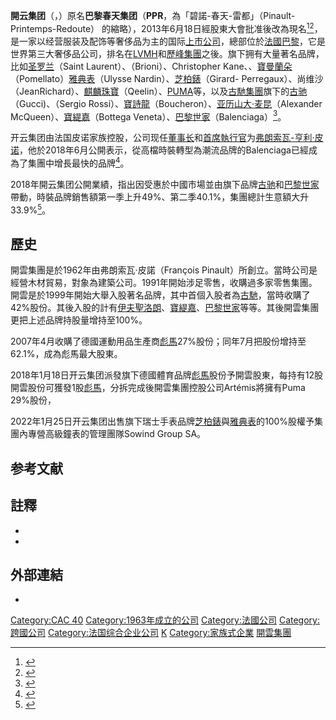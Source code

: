 {{refimprove|time=2020-07-30}}

{{Expand|time=2017-07-29T21:41:00+00:00}}

{{not|開雲_(法屬圭亞那)}}
{{Infobox company
| name = 开云<br>Kering
| former_name      = Pinault S.A.<br/>Pinault-Printemps-Redoute<br/>PPR
|foundation = {{Start date and age|1963}}
| founder = {{link-en|François Pinault|François Pinault}}
| logo = [[File:Kering_logo.png|250px]]
| type = [[股份有限公司|股份有限公司]]（{{link-en|S.A. (公司)|S.A. (corporation)|Société anonyme}}）
| traded_as = {{Euronext|KER}}<br/>[[巴黎CAC40指数|巴黎CAC40成份股]]
| location_city = {{FRA}}[[巴黎|巴黎]]
|area_served = {{flag|世界}}
| key_people = [[弗朗索瓦-亨利·皮诺|弗朗索瓦-亨利·皮诺]]<br> <small>（[[董事長|董事長]]和[[首席執行官|CEO]]）</small>
| industry = [[零售业|零售业]]
| products = [[奢侈品|奢侈品]]、{{Link-en|体育用品|sports equipment}}和[[专卖店|专卖店]]
|services = [[百货公司|百货公司]]
| revenue = [[欧元|€]]159亿 <small>(2019年)</small>
| operating_income = €47.8亿 <small>(2019年)</small>
| net_income = €23亿 <small>（2019年）</small>
| assets = €271.48亿 <small>（2019年）</small>
| equity = €104.38亿 <small>（2019年）</small>
| num_employees = 38,000 <small>（2019年）</small><ref>{{Cite web |url=http://www.kering.com/cns/who-we-are |title=开云集团简史 |access-date=2016-07-01 |archive-date=2019-01-28 |archive-url=https://web.archive.org/web/20190128053856/http://www.kering.com/cns/who-we-are |dead-url=no }}</ref>
| subsid = [[Fnac|Fnac]]、[[古驰|古驰]]、{{link-en|Redcats|Redcats}}、[[丝黛拉·麦卡尼_(品牌)|丝黛拉·麦卡尼]]、[[亚历山大·麦昆|亚历山大·麦昆]]、[[巴黎世家|巴黎世家]]、{{Link-en|塞乔罗希|Sergio Rossi}}、[[伊夫·圣洛朗_(品牌)|圣罗兰]]、[[寶詩龍|寶詩龍]]、[[寶曼蘭朵|寶曼蘭朵]]、[[寶緹嘉|寶緹嘉]]、{{link-en|布里奥尼|Brioni (fashion)}}、{{link-en|Volcom|Volcom}}、[[芝柏錶|芝柏錶]]
| homepage = [http://www.kering.com/ www.kering.com]
}}

'''開云集团'''（{{lang|fr|'''Kering'''}}，{{IPA-fr|kɛːʁiŋ|lang}}）原名'''巴黎春天集团'''（'''PPR'''，為「碧諾-春天-雷都」（Pinault-Printemps-Redoute） 的縮略），2013年6月18日經股東大會批准後改為現名<ref name="PPR Becomes Kering">{{cite web |url=http://www.kering.com/en/press-releases/ppr_becomes_kering |title=PPR Becomes Kering |date=March 22, 2013 |access-date=2014-01-08 |archive-date=2018-12-28 |archive-url=https://web.archive.org/web/20181228082922/http://www.kering.com/en/press-releases/ppr_becomes_kering |dead-url=yes }}</ref><ref>{{cite web|url=http://www.forbes.com/sites/anthonydemarco/2013/06/18/its-official-ppr-becomes-kering-reportedly-in-talks-to-acquire-richard-mille/|title=It's Official: PPR Becomes Kering; Reportedly In Talks To Acquire Richard Mille|publisher=[[Forbes|Forbes]]|date=18 June 2013|accessdate=7 July 2013|archive-date=2020-11-25|archive-url=https://web.archive.org/web/20201125210947/https://www.forbes.com/sites/anthonydemarco/2013/06/18/its-official-ppr-becomes-kering-reportedly-in-talks-to-acquire-richard-mille/|dead-url=no}}</ref>，是一家以经营服装及配饰等奢侈品为主的国际[[上市公司|上市公司]]，總部位於[[法國|法國]][[巴黎|巴黎]]，它是世界第三大奢侈品公司，排名在[[LVMH|LVMH]]和[[歷峰集團|歷峰集團]]之後。旗下拥有大量著名品牌，比如[[伊夫·圣洛朗_(品牌)|圣罗兰]]（Saint Laurent）、{{link-en|布里奥尼|Brioni (fashion)}}（Brioni）、Christopher Kane、、[[寶曼蘭朵|寶曼蘭朵]]（Pomellato）[[雅典表|雅典表]]（Ulysse Nardin）、[[芝柏錶|芝柏錶]]（Girard- Perregaux）、尚维沙（JeanRichard）、[[麒麟珠寶|麒麟珠寶]]（Qeelin）、[[PUMA|PUMA]]等，以及[[古馳集團|古馳集團]]旗下的[[古驰|古驰]]（Gucci)、{{Link-en|塞乔罗希|Sergio Rossi}}（Sergio Rossi）、[[寶詩龍|寶詩龍]]（Boucheron）、[[亚历山大·麦昆|亚历山大·麦昆]]（Alexander McQueen）、[[寶緹嘉|寶緹嘉]]（Bottega Veneta）、[[巴黎世家|巴黎世家]]（Balenciaga）<ref>{{cite web|title=关于Kering 开云|url=http://www.kering.com/cns/home_cns|publisher=开云集团|accessdate=2013-04-27|archive-date=2018-12-28|archive-url=https://web.archive.org/web/20181228035135/http://www.kering.com/cns/home_cns|dead-url=no}}</ref>。

开云集团由法国皮诺家族控股，公司现任[[董事长|董事长]]和[[首席執行官|首席執行官]]为[[弗朗索瓦-亨利·皮诺|弗朗索瓦-亨利·皮诺]]，他於2018年6月公開表示，從高檔時裝轉型為潮流品牌的Balenciaga已經成為了集團中增長最快的品牌<ref>{{Cite web |url=https://mings.mpweekly.com/mings-fashion/20180524-81067 |title=全賴千禧一代男生︰BALENCIAGA 成為Kering 增長最快品牌 |access-date=2018-06-20 |archive-url=https://web.archive.org/web/20180620101415/https://mings.mpweekly.com/mings-fashion/20180524-81067 |archive-date=2018-06-20 |dead-url=yes }}</ref>。

2018年開云集团公開業績，指出因受惠於中國市場並由旗下品牌[[古驰|古驰]]和[[巴黎世家|巴黎世家]]帶動，時裝品牌銷售額第一季上升49%、第二季40.1%，集團總計生意額大升 33.9%<ref>{{Cite web |url=https://mings.mpweekly.com/mings-fashion/20180730-91014 |title=中國新一代消費者帶動，Kering 2018 上半年生意大升 33.9% |access-date=2018-07-31 |archive-url=https://web.archive.org/web/20180731094703/https://mings.mpweekly.com/mings-fashion/20180730-91014 |archive-date=2018-07-31 |dead-url=yes }}</ref>。

==歷史==
開雲集團是於1962年由弗朗索瓦·皮諾（François Pinault）所創立。當時公司是經營木材貿易，對象為建築公司。1991年開始涉足零售，收購過多家零售集團。開雲是於1999年開始大舉入股著名品牌，其中首個入股者為[[古馳|古馳]]，當時收購了42%股份。其後入股的計有[[伊夫聖洛朗|伊夫聖洛朗]]、[[寶緹嘉|寶緹嘉]]、[[巴黎世家|巴黎世家]]等等。其後開雲集團更把上述品牌持股量增持至100%。

2007年4月收購了德國運動用品生產商[[彪馬|彪馬]]27%股份；同年7月把股份增持至62.1%，成為彪馬最大股東。

2018年1月18日开云集团派發旗下德國體育品牌[[彪馬|彪馬]]股份予開雲股東，每持有12股開雲股份可獲發1股[[彪馬|彪馬]]，分拆完成後開雲集團控股公司Artémis將擁有Puma 29%股份，

2022年1月25日开云集团出售旗下瑞士手表品牌[[芝柏錶|芝柏錶]]與[[雅典表|雅典表]]的100%股權予集團內專營高級鐘表的管理團隊Sowind Group SA。

==参考文献==
{{reflist|2}}

==註釋==
*{{le|阿爾特米斯集團|Groupe Artémis}}
*{{le|弗朗索瓦·皮諾|François Pinault}}

==外部連結==
* {{official website|http://www.kering.com/en}}

{{Portal bar|公司|時尚|法國}}
{{tsl|en|template:Euro Stoxx 50 Companies}}
{{CAC 40 companies}}
{{tsl|en|template:PPR (company)}}
{{Kering}}

{{authority control}}
[[Category:CAC_40|Category:CAC 40]]
[[Category:1963年成立的公司|Category:1963年成立的公司]]
[[Category:法國公司|Category:法國公司]]
[[Category:跨國公司|Category:跨國公司]]
[[Category:法国综合企业公司|Category:法国综合企业公司]]
[[Category:總部在巴黎的跨國公司|K]]
[[Category:家族式企業|Category:家族式企業]]
[[Category:開雲集團|]]